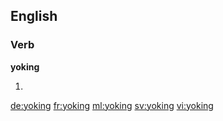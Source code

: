 ==English==

===Verb===
'''yoking'''
# {{present participle of|yoke}}

[[de:yoking]]
[[fr:yoking]]
[[ml:yoking]]
[[sv:yoking]]
[[vi:yoking]]
